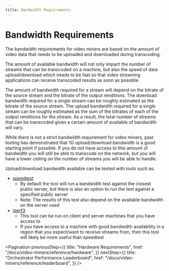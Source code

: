 ```yaml
---
title: Bandwidth Requirements
---
```


# Bandwidth Requirements

The bandwidth requirements for video miners are based on the amount of video
data that needs to be uploaded and downloaded during transcoding.

The amount of available bandwidth will not only impact the number of streams
that can be transcoded on a machine, but also the speed of data upload/download
which needs to be fast so that video streaming applications can receive
transcoded results as soon as possible.

The amount of bandwidth required for a stream will depend on the bitrate of the
source stream and the bitrate of the output renditions. The download bandwidth
required for a single stream can be roughly estimated as the bitrate of the
source stream. The upload bandwidth required for a single stream can be roughly
estimated as the sum of the bitrates of each of the output renditions for the
stream. As a result, the total number of streams that can be transcoded given a
certain amount of available of bandwidth will vary.

While there is not a strict bandwidth requirement for video miners, past testing
has demonstrated that 1G upload/download bandwidth is a good starting point if
possible. If you do not have access to this amount of bandwidth you will still
be able to transcode on the network, but you will have a lower ceiling on the
number of streams you will be able to handle.

Upload/download bandwidth available can be tested with tools such as:

- [speedtest](https://www.speedtest.net/apps/cli)
  - By default the tool will run a bandwidth test against the closest public
    server, but there is also an option to run the test against a specified
    public server
  - Note: The results of this test also depend on the available bandwidth on the
    server used
- [iperf3](https://iperf.fr/)
  - This tool can be run on client and server machines that you have access to
  - If you have access to a machine with good bandwidth availability in a region
    that you expect/want to receive streams from, then this tool will likely be
    more useful than speedtest

<Pagination
  previousStep={{
    title: "Hardware Requirements",
    href: "/docs/video-miners/reference/hardware",
  }}
  nextStep={{
    title: "Orchestrator Performance Leaderboard",
    href: "/docs/video-miners/reference/leaderboard",
  }}
/>

